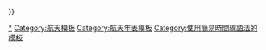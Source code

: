 {{Image frame
 |align   = center
 |caption = [[File:interactive icon.svg|left|18px|link=|上图包含可点击链接|alt=The image above contains clickable links]]空间站发展时间轴，原型机以*标记。{{Colour key|orange|中国}}{{Colour key|red|苏联/俄罗斯}}{{Colour key|RoyalBlue|美国}}{{Colour key|grey|多国合作}}

 |content =
{{#tag:timeline| 
DateFormat=dd/mm/yyyy
ImageSize= width:1000 height:auto barincrement:23
Period = from:01/01/1965 till:01/01/2025
TimeAxis = orientation:horizontal
PlotArea = right:20 left:20 bottom:25 top:5

Colors =
     id:bg         value:white
     id:CHN        value:orange
     id:RUS        value:red
     id:USA        value:rgb(0.5,0.5,1)
     id:INT        value:rgb(0.6,0.6,0.6)
     id:line       value:black
     id:lightline  value:rgb(0.9,0.9,0.9)

BackgroundColors = canvas:bg
ScaleMajor = gridcolor:line unit:year increment:5 start:01/01/1965
ScaleMinor = gridcolor:lightline unit:month increment:12 start:01/01/1965

BarData = 
  Barset:Chair

PlotData=
  width:18 textcolor:black

  barset:Chair
   barset:break
    shift:(5,-5) anchor:from fontsize:s
    color:USA from:03/11/1966 till:09/01/1967 text:"[[OPS 0855]]*"
    color:RUS from:19/04/1971 till:11/10/1971 text:"[[礼炮一号]]"
    color:RUS from:29/07/1972 till:29/07/1972 text:"[[DOS-2]]"
    color:RUS from:04/04/1973 till:28/05/1973 text:"[[礼炮二号]]"
    color:RUS from:11/05/1973 till:22/05/1973 text:"[[宇宙557号]]"
   barset:break
    color:USA from:14/05/1973 till:11/07/1979 text:"[[天空实验室]]"
    color:RUS from:25/06/1974 till:24/01/1975 text:"[[礼炮三号]]"
    color:RUS from:26/12/1974 till:03/02/1977 text:"[[礼炮四号]]"
    color:RUS from:22/06/1976 till:08/08/1977 text:"[[礼炮五号]]"
    color:RUS from:29/09/1977 till:29/07/1982 text:"[[礼炮六号]]"
   barset:break
    color:RUS  from:19/04/1982 till:07/02/1991 text:"[[礼炮七号]]"
    color:RUS  from:19/02/1986 till:23/03/2001 text:"[[和平号]]"
    color:INT  from:20/11/1998 till:end text:"[[国际空间站]]"
    color:USA from:12/07/2006 till:end text:"[[创始一号]]*"
    color:USA from:28/06/2007 till:end text:"[[创始二号]]*"
   barset:break
    color:CHN from:29/09/2011 till:02/04/2018 text:"[[天宫一号]]"
    color:CHN from:15/09/2016 till:19/07/2019 text:"[[天宫二号]]"
   barset:break
    color:CHN  from:29/04/2021 till:end text:"[[天宫号空间站]]"
}}
}}
<noinclude>{{doc}}</noinclude>
<noinclude>
[[Category:太空站|*]]
[[Category:航天模板]]
[[Category:航天年表模板]]
[[Category:使用簡易時間線語法的模板]]
</noinclude>